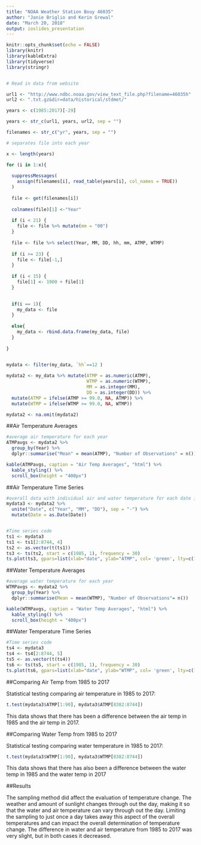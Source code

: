 ```yaml
---
title: "NOAA Weather Station Bouy 46035"
author: "Janie Briglio and Kerin Grewal"
date: "March 20, 2018"
output: ioslides_presentation
---
```


```r
knitr::opts_chunk$set(echo = FALSE)
library(knitr)
library(kableExtra)
library(tidyverse)
library(stringr)


# Read in data from website

url1 <- "http://www.ndbc.noaa.gov/view_text_file.php?filename=46035h"
url2 <- ".txt.gz&dir=data/historical/stdmet/"

years <- c(1985:2017)[-29]

years <- str_c(url1, years, url2, sep = "")

filenames <- str_c("yr", years, sep = "")

# separates file into each year

x <- length(years)

for (i in 1:x){
  
  suppressMessages(
    assign(filenames[i], read_table(years[i], col_names = TRUE))
  )
  
  file <- get(filenames[i])
  
  colnames(file)[1] <-"Year"
  
  if (i < 21) {
    file <- file %>% mutate(mm = "00")
  }
  
  file <- file %>% select(Year, MM, DD, hh, mm, ATMP, WTMP)
  
  if (i >= 23) {
    file <- file[-1,]
  }
  
  if (i < 15) {
    file[1] <- 1900 + file[1]
  }
  

  if(i == 1){
    my_data <- file
  }
  
  else{
    my_data <- rbind.data.frame(my_data, file)
  }
  
}


mydata <- filter(my_data, `hh`==12 )
  
mydata2 <- my_data %>% mutate(ATMP = as.numeric(ATMP), 
                              WTMP = as.numeric(WTMP), 
                              MM = as.integer(MM), 
                              DD = as.integer(DD)) %>%
  mutate(ATMP = ifelse(ATMP >= 99.0, NA, ATMP)) %>%
  mutate(WTMP = ifelse(WTMP >= 99.0, NA, WTMP))

mydata2 <- na.omit(mydata2)
```

##Air Temperature Averages

```r


#average air temperature for each year 
ATMPavgs <- mydata2 %>% 
  group_by(Year) %>%
  dplyr::summarise("Mean" = mean(ATMP), "Number of Observations" = n())

kable(ATMPavgs, caption = "Air Temp Averages", "html") %>%
  kable_styling() %>%
  scroll_box(height = "400px")


```

##Air Temperature Time Series

```r

#overall data with individual air and water temperature for each date in each year
mydata3 <- mydata2 %>% 
  unite("Date", c("Year", "MM", "DD"), sep = "-") %>% 
  mutate(Date = as.Date(Date))


#Time series code 
ts1 <- mydata3
ts1 <- ts1[2:8744, 4]
ts2 <- as.vector(t(ts1))
ts3 <- ts(ts2, start = c(1985, 1), frequency = 30)
ts.plot(ts3, gpars=list(xlab="date", ylab="ATMP", col= 'green', lty=c(1:3), main = "Time Series of Air Temp from 1985 to 2017"))

```

##Water Temperature Averages

```r
#average water temperature for each year 
WTMPavgs <- mydata2 %>% 
  group_by(Year) %>%
  dplyr::summarise(Mean = mean(WTMP), "Number of Observations"= n())

kable(WTMPavgs, caption = "Water Temp Averages", "html") %>%
  kable_styling() %>%
  scroll_box(height = "400px")
```


##Water Temperature Time Series

```r
#Time series code 
ts4 <- mydata3
ts4 <- ts4[2:8744, 5]
ts5 <- as.vector(t(ts4))
ts6 <- ts(ts5, start = c(1985, 1), frequency = 30)
ts.plot(ts6, gpars=list(xlab="date", ylab="WTMP", col= 'green', lty=c(1:3), main = "Time Series of Water Temp from 1985 to 2017"))


```


##Comparing Air Temp from 1985 to 2017

Statistical testing comparing air temperature in 1985 to 2017:
```r
t.test(mydata3$ATMP[1:90], mydata3$ATMP[8382:8744])
```
This data shows that there has been a difference between the air temp in 1985 and the air temp in 2017.


##Comparing Water Temp from 1985 to 2017

Statistical testing comparing water temperature in 1985 to 2017:
```r
t.test(mydata3$WTMP[1:90], mydata3$WTMP[8382:8744])
```
This data shows that there has also been a difference between the water temp in 1985 and the water temp in 2017


##Results

The sampling method did affect the evaluation of temperature change. The weather and amount of sunlight changes through out the day, making it so that the water and air temperature can vary through out the day. Limiting the sampling to just once a day takes away this aspect of the overall temperatures and can impact the overall determination of temperature change. The difference in water and air temperature from 1985 to 2017 was very slight, but in both cases it decreased.


